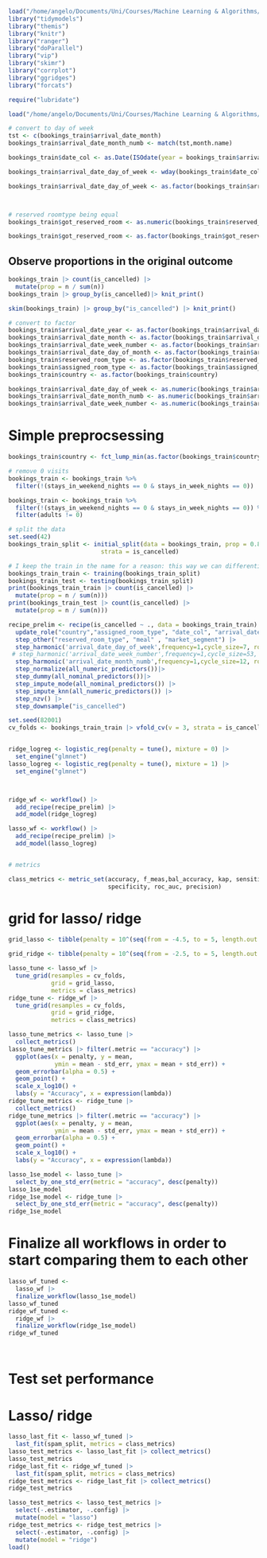 




```r
load("/home/angelo/Documents/Uni/Courses/Machine Learning & Algorithms/group_assignment/data/bookings_train.RData")
library("tidymodels")
library("themis")
library("knitr")
library("ranger")
library("doParallel")
library("vip")
library("skimr")
library("corrplot")
library("ggridges")
library("forcats")

require("lubridate")

load("/home/angelo/Documents/Uni/Courses/Machine Learning & Algorithms/group_assignment/data/bookings_test.RData")
```


```r
# convert to day of week 
tst <- c(bookings_train$arrival_date_month)
bookings_train$arrival_date_month_numb <- match(tst,month.name)

bookings_train$date_col <- as.Date(ISOdate(year = bookings_train$arrival_date_year, month = bookings_train$arrival_date_month_numb, day = bookings_train$arrival_date_day_of_month))

bookings_train$arrival_date_day_of_week <- wday(bookings_train$date_col)

bookings_train$arrival_date_day_of_week <- as.factor(bookings_train$arrival_date_day_of_week)



# reserved roomtype being equal 
bookings_train$got_reserved_room <- as.numeric(bookings_train$reserved_room_type == bookings_train$assigned_room_type)

bookings_train$got_reserved_room <- as.factor(bookings_train$got_reserved_room)


```


## Observe proportions in the original outcome
```r
bookings_train |> count(is_cancelled) |> 
  mutate(prop = n / sum(n))
bookings_train |> group_by(is_cancelled)|> knit_print()

```

```r
skim(bookings_train) |> group_by("is_cancelled") |> knit_print()
```

```r
# convert to factor 
bookings_train$arrival_date_year <- as.factor(bookings_train$arrival_date_year)
bookings_train$arrival_date_month <- as.factor(bookings_train$arrival_date_month)
bookings_train$arrival_date_week_number <- as.factor(bookings_train$arrival_date_week_number)
bookings_train$arrival_date_day_of_month <- as.factor(bookings_train$arrival_date_day_of_month)
bookings_train$reserved_room_type <- as.factor(bookings_train$reserved_room_type)
bookings_train$assigned_room_type <- as.factor(bookings_train$assigned_room_type)
bookings_train$country <- as.factor(bookings_train$country)

bookings_train$arrival_date_day_of_week <- as.numeric(bookings_train$arrival_date_day_of_week)
bookings_train$arrival_date_month_numb <- as.numeric(bookings_train$arrival_date_month_numb)
bookings_train$arrival_date_week_number <- as.numeric(bookings_train$arrival_date_week_number)

```

# Simple preprocsessing
```r
bookings_train$country <- fct_lump_min(as.factor(bookings_train$country), min=300, other_level = "Other")

# remove 0 visits
bookings_train <- bookings_train %>% 
  filter(!(stays_in_weekend_nights == 0 & stays_in_week_nights == 0))

bookings_train <- bookings_train %>% 
  filter(!(stays_in_weekend_nights == 0 & stays_in_week_nights == 0)) %>% 
  filter(adults != 0)

```

```r
# split the data
set.seed(42)
bookings_train_split <- initial_split(data = bookings_train, prop = 0.80, 
                          strata = is_cancelled)

# I keep the train in the name for a reason: this way we can differentiate between validation and test set later on
bookings_train_train <- training(bookings_train_split)
bookings_train_test <- testing(bookings_train_split)
print(bookings_train_train |> count(is_cancelled) |> 
  mutate(prop = n / sum(n)))
print(bookings_train_test |> count(is_cancelled) |> 
  mutate(prop = n / sum(n)))

```

```r


recipe_prelim <- recipe(is_cancelled ~ ., data = bookings_train_train) |> 
  update_role("country","assigned_room_type", "date_col", "arrival_date_month", "arrival_date_day_of_month", "adr", new_role = "metadata") |>
  step_other("reserved_room_type", "meal" , "market_segment") |>
  step_harmonic('arrival_date_day_of_week',frequency=1,cycle_size=7, role='predictor') |>
 # step_harmonic('arrival_date_week_number',frequency=1,cycle_size=53, role='predictor') |>
  step_harmonic('arrival_date_month_numb',frequency=1,cycle_size=12, role='predictor') |>          
  step_normalize(all_numeric_predictors())|>
  step_dummy(all_nominal_predictors())|>
  step_impute_mode(all_nominal_predictors()) |>
  step_impute_knn(all_numeric_predictors()) |>
  step_nzv() |>
  step_downsample("is_cancelled")

set.seed(82001)
cv_folds <- bookings_train_train |> vfold_cv(v = 3, strata = is_cancelled)


ridge_logreg <- logistic_reg(penalty = tune(), mixture = 0) |> 
  set_engine("glmnet")
lasso_logreg <- logistic_reg(penalty = tune(), mixture = 1) |> 
  set_engine("glmnet")



ridge_wf <- workflow() |> 
  add_recipe(recipe_prelim) |> 
  add_model(ridge_logreg)

lasso_wf <- workflow() |> 
  add_recipe(recipe_prelim) |> 
  add_model(lasso_logreg)


# metrics

class_metrics <- metric_set(accuracy, f_meas,bal_accuracy, kap, sensitivity, 
                            specificity, roc_auc, precision)
```




# grid for lasso/ ridge
```r
grid_lasso <- tibble(penalty = 10^(seq(from = -4.5, to = 5, length.out = 2)))

grid_ridge <- tibble(penalty = 10^(seq(from = -2.5, to = 5, length.out = 2)))

```


```r
lasso_tune <- lasso_wf |> 
  tune_grid(resamples = cv_folds, 
            grid = grid_lasso,
            metrics = class_metrics)
ridge_tune <- ridge_wf |> 
  tune_grid(resamples = cv_folds, 
            grid = grid_ridge,
            metrics = class_metrics)
```




```r
lasso_tune_metrics <- lasso_tune |> 
  collect_metrics()
lasso_tune_metrics |> filter(.metric == "accuracy") |> 
  ggplot(aes(x = penalty, y = mean, 
             ymin = mean - std_err, ymax = mean + std_err)) + 
  geom_errorbar(alpha = 0.5) + 
  geom_point() + 
  scale_x_log10() + 
  labs(y = "Accuracy", x = expression(lambda))
ridge_tune_metrics <- ridge_tune |> 
  collect_metrics()
ridge_tune_metrics |> filter(.metric == "accuracy") |> 
  ggplot(aes(x = penalty, y = mean, 
             ymin = mean - std_err, ymax = mean + std_err)) + 
  geom_errorbar(alpha = 0.5) + 
  geom_point() + 
  scale_x_log10() + 
  labs(y = "Accuracy", x = expression(lambda))
```


```r
lasso_1se_model <- lasso_tune |> 
  select_by_one_std_err(metric = "accuracy", desc(penalty))
lasso_1se_model
ridge_1se_model <- ridge_tune |> 
  select_by_one_std_err(metric = "accuracy", desc(penalty))
ridge_1se_model
```

# Finalize all workflows in order to start comparing them to each other
```r
lasso_wf_tuned <- 
  lasso_wf |> 
  finalize_workflow(lasso_1se_model)
lasso_wf_tuned
ridge_wf_tuned <- 
  ridge_wf |> 
  finalize_workflow(ridge_1se_model)
ridge_wf_tuned




```





# Test set performance

# Lasso/ ridge
```r
lasso_last_fit <- lasso_wf_tuned |> 
  last_fit(spam_split, metrics = class_metrics)
lasso_test_metrics <- lasso_last_fit |> collect_metrics()
lasso_test_metrics
ridge_last_fit <- ridge_wf_tuned |> 
  last_fit(spam_split, metrics = class_metrics)
ridge_test_metrics <- ridge_last_fit |> collect_metrics()
ridge_test_metrics
```


```r
lasso_test_metrics <- lasso_test_metrics |> 
  select(-.estimator, -.config) |> 
  mutate(model = "lasso")
ridge_test_metrics <- ridge_test_metrics |> 
  select(-.estimator, -.config) |> 
  mutate(model = "ridge")
load()
```

